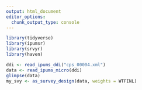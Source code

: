 ```yaml
---
output: html_document
editor_options: 
  chunk_output_type: console
---
```

```r
library(tidyverse)
library(ipumsr)
library(srvyr)
library(haven)
```

```r
ddi <- read_ipums_ddi("cps_00004.xml")
data <- read_ipums_micro(ddi)
glimpse(data)
my_svy <- as_survey_design(data, weights = WTFINL)
```
